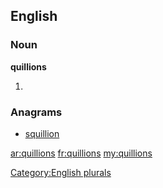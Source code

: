 ==English==

===Noun===
'''quillions'''

# {{plural of|quillion}}

===Anagrams===
* [[squillion#English|squillion]]

[[Category:English plurals]]

[[ar:quillions]]
[[fr:quillions]]
[[my:quillions]]